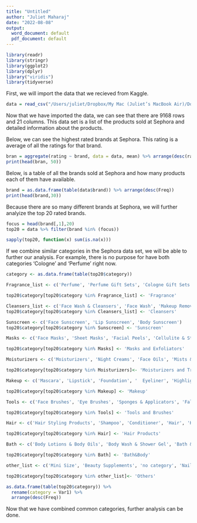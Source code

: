 ```yaml
---
title: "Untitled"
author: "Juliet Maharaj"
date: "2022-08-08"
output:
  word_document: default
  pdf_document: default
---
```


```r
library(readr)
library(stringr)
library(ggplot2)
library(dplyr)
library("viridis")
library(tidyverse)
```

First, we will import the data that we recieved from Kaggle. 

```r
data = read_csv("/Users/juliet/Dropbox/My Mac (Juliet’s MacBook Air)/Downloads/sephora_website_dataset.csv")
```

Now that we have imported the data, we can see that there are 9168 rows and 21 columns. This data set is a list of the products sold at Sephora and detailed information about the products.

Below, we can see the highest rated brands at Sephora. This rating is a average of all the ratings for that brand.

```r
bran = aggregate(rating ~ brand, data = data, mean) %>% arrange(desc(rating))
print(head(bran, 50))
```
Below, is a table of all the brands sold at Sephora and how many products each of them have available. 

```r
brand = as.data.frame(table(data$brand)) %>% arrange(desc(Freq))
print(head(brand,30))
```
Because there are so many different brands at Sephora, we will further analyize the top 20 rated brands. 

```r
focus = head(brand[,1],20)
top20 = data %>% filter(brand %in% (focus))

sapply(top20, function(x) sum(is.na(x)))
```

If we combine similar categories in the Sephora data set, we will be able to further our analysis. For example, there is no purpose for have both categories 'Cologne' and 'Perfume' right now. 

```r
category <- as.data.frame(table(top20$category))
```


```r
Fragrance_list <- c('Perfume', 'Perfume Gift Sets', 'Cologne Gift Sets', 'Fragrance', 'Body Mist & Hair Mist', 'Body Sprays & Deodorant', 'Deodorant & Antiperspirant', 'Deodorant for Men', 'Diffusers', 'Cologne', 'Candles', 'Candles & Home Scents', 'Rollerballs & Travel Size')

top20$category[top20$category %in% Fragrance_list] <- 'Fragrance'

Cleansers_list <- c('Face Wash & Cleansers', 'Face Wash', 'Makeup Removers', 'Toners', 'Face Wipes')
top20$category[top20$category %in% Cleansers_list] <- 'Cleansers'

Sunscreen <- c('Face Sunscreen', 'Lip Sunscreen', 'Body Sunscreen')
top20$category[top20$category %in% Sunscreen] <- 'Sunscreen'

Masks <- c('Face Masks', 'Sheet Masks', 'Facial Peels', 'Cellulite & Stretch Marks', 'Exfoliators', 'Eye Masks')

top20$category[top20$category %in% Masks] <- 'Masks and Exfoliators'

Moisturizers <- c('Moisturizers', 'Night Creams', 'Face Oils', 'Mists & Essences', 'Face Serums', 'Eye Creams & Treatments', 'Lotions & Oils','Skincare', 'Lip Balm & Treatment', 'Lip Balms & Treatments', 'Lip Balms & Treatments', 'Moisturizer & Treatments', 'Blemish & Acne Treatments', 'Face Serums', 'Tinted Moisturizer', 'Eye Cream', 'After Sun Care', 'Anti-Aging')

top20$category[top20$category %in% Moisturizers]<- 'Moisturizers and Treatments'

Makeup <- c('Mascara', 'Lipstick', 'Foundation', '	Eyeliner', 'Highlighter', 'Eye Palettes', 'Eyebrow', 'Makeup', 'Face Primer', 'Setting Spray & Powder', 'Concealer','Bronzer', 'Lip Gloss', 'Blush','Eyeshadow', 'Makeup Palettes', 'Makeup & Travel Cases', 'Lip Stain', 'Makeup Bags & Travel Cases', 'Eye Primer', 'Lip Liner','	Cheek Palettes', 'BB & CC Cream', 'Cheek Palettes', 'Liquid Lipstick', 'Color Correct', 'Contour', 'BB & CC Creams', 'Lip Plumper', 'Eyeliner')

top20$category[top20$category %in% Makeup] <- 'Makeup'

Tools <- c('Face Brushes', 'Eye Brushes', 'Sponges & Applicators', 'False Eyelashes', 'Brush Sets', 'Brush Cleaners', 'Facial Rollers', 'Eyelash Curlers', 'Facial Cleansing Brushes', 'Blotting Papers', 'Tweezers & Eyebrow Tools','	Lip Brushes', 'Curling Irons', 'Lid Shadow Brush', 'Powder Brush', 'Spa Tools', 'Hair Brushes & Combs', 'Hair Accessories', 'Hair Dryers', 'Hair Straighteners & Flat Irons', 'Lip Brushes', 'Mirrors & Sharpeners', 'Accessories', 'Teeth Whitening')

top20$category[top20$category %in% Tools] <- 'Tools and Brushes'

Hair <- c('Hair Styling Products', 'Shampoo', 'Conditioner', 'Hair', 'Hair Masks', 'Hair Primers', 'Scalp & Hair Treatments', 'Dry Shampoo', 'Hair Oil', 'Hair Spray', 'Leave-In Conditioner', 'Hair Products', 'Color Care','	Shampoo & Conditioner', 'Shampoo & Conditioner', 'Diffusers' )

top20$category[top20$category %in% Hair] <- 'Hair Products'

Bath <- c('Body Lotions & Body Oils', 'Body Wash & Shower Gel', 'Bath & Shower', 'Hand Cream & Foot Cream', 'Bath Soaks & Bubble Bath', 'Body Products', 'For Body', 'Bath & Body', 'Body Moisturizers', 'Scrub & Exfoliants', 'Decollete & Neck Creams', 'Self Tanners', 'Shaving',  'Aftershave')

top20$category[top20$category %in% Bath] <- 'Bath&Body'

other_list <- c('Mini Size', 'Beauty Supplements', 'no category', 'Nail', 'Value & Gift Sets', 'Face Sets', 'Eye Sets', 'Lip Sets', 'For Face', 'Skincare Sets', 'Hair Removal')

top20$category[top20$category %in% other_list]<- 'Others'
```


```r
as.data.frame(table(top20$category)) %>%
  rename(category = Var1) %>%
  arrange(desc(Freq))
```
Now that we have combined common categories, further analysis can be done. 
